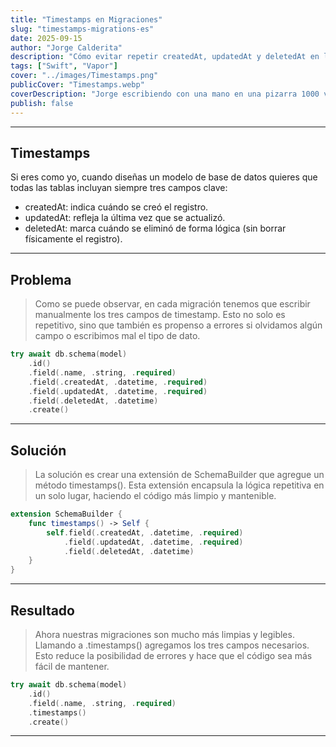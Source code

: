```yaml
---
title: "Timestamps en Migraciones"
slug: "timestamps-migrations-es"
date: 2025-09-15
author: "Jorge Calderita"
description: "Cómo evitar repetir createdAt, updatedAt y deletedAt en las migraciones de base de datos usando extensiones."
tags: ["Swift", "Vapor"]
cover: "../images/Timestamps.png"
publicCover: "Timestamps.webp"
coverDescription: "Jorge escribiendo con una mano en una pizarra 1000 veces, createdAt, updatedAt y deletedAt. Con la otra mano mientras tanto programa."
publish: false
---
```

---

## Timestamps

Si eres como yo, cuando diseñas un modelo de base de datos quieres que todas las tablas incluyan siempre tres campos clave: 
* <span class="high">createdAt</span>: indica cuándo se creó el registro.
* <span class="high">updatedAt</span>: refleja la última vez que se actualizó.
* <span class="high">deletedAt</span>: marca cuándo se eliminó de forma lógica (sin borrar físicamente el registro).

---

## Problema

> Como se puede observar, en cada migración tenemos que escribir manualmente los tres campos de timestamp. Esto no solo es repetitivo, sino que también es propenso a errores si olvidamos algún campo o escribimos mal el tipo de dato.

```swift
try await db.schema(model)
    .id()
    .field(.name, .string, .required)
    .field(.createdAt, .datetime, .required)
    .field(.updatedAt, .datetime, .required)
    .field(.deletedAt, .datetime)
    .create()
```

---

## Solución

> La solución es crear una extensión de <span class="high">SchemaBuilder</span> que agregue un método <span class="high">timestamps()</span>. Esta extensión encapsula la lógica repetitiva en un solo lugar, haciendo el código más limpio y mantenible.

```swift
extension SchemaBuilder {
    func timestamps() -> Self {
        self.field(.createdAt, .datetime, .required)
            .field(.updatedAt, .datetime, .required)
            .field(.deletedAt, .datetime)
    }
}
```

---

## Resultado

> Ahora nuestras migraciones son mucho más limpias y legibles. Llamando a <span class="high">.timestamps()</span> agregamos los tres campos necesarios. Esto reduce la posibilidad de errores y hace que el código sea más fácil de mantener.

```swift
try await db.schema(model)
    .id()
    .field(.name, .string, .required)
    .timestamps()
    .create()
```

---